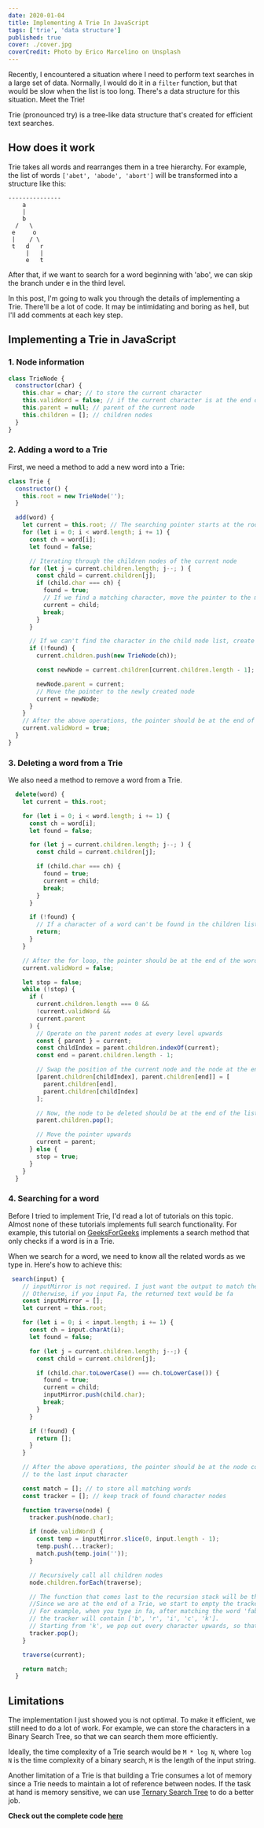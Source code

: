 ```yaml
---
date: 2020-01-04
title: Implementing A Trie In JavaScript
tags: ['trie', 'data structure']
published: true
cover: ./cover.jpg
coverCredit: Photo by Erico Marcelino on Unsplash
---
```


Recently, I encountered a situation where I need to perform text searches in a large set of data. Normally, I would do it in a `filter` function, but that would be slow when the list is too long. There's a data structure for this situation. Meet the Trie!

Trie (pronounced try) is a tree-like data structure that's created for efficient text searches.

## How does it work

Trie takes all words and rearranges them in a tree hierarchy. For example, the list of words `['abet', 'abode', 'abort']` will be transformed into a structure like this:

```
---------------
    a
    |
    b
  /   \
 e     o
 |    / \
 t   d   r
     |   |
     e   t
```

After that, if we want to search for a word beginning with 'abo', we can skip the branch under e in the third level.

In this post, I'm going to walk you through the details of implementing a Trie. There'll be a lot of code. It may be intimidating and boring as hell, but I'll add comments at each key step.

## Implementing a Trie in JavaScript

### 1. Node information

```javascript
class TrieNode {
  constructor(char) {
    this.char = char; // to store the current character
    this.validWord = false; // if the current character is at the end of a whole word
    this.parent = null; // parent of the current node
    this.children = []; // children nodes
  }
}
```

### 2. Adding a word to a Trie

First, we need a method to add a new word into a Trie:

```javascript
class Trie {
  constructor() {
    this.root = new TrieNode('');
  }

  add(word) {
    let current = this.root; // The searching pointer starts at the root.
    for (let i = 0; i < word.length; i += 1) {
      const ch = word[i];
      let found = false;

      // Iterating through the children nodes of the current node
      for (let j = current.children.length; j--; ) {
        const child = current.children[j];
        if (child.char === ch) {
          found = true;
          // If we find a matching character, move the pointer to the matching child
          current = child;
          break;
        }
      }

      // If we can't find the character in the child node list, create a new node, and add it into the list
      if (!found) {
        current.children.push(new TrieNode(ch));

        const newNode = current.children[current.children.length - 1];

        newNode.parent = current;
        // Move the pointer to the newly created node
        current = newNode;
      }
    }
    // After the above operations, the pointer should be at the end of a word
    current.validWord = true;
  }
}
```

### 3. Deleting a word from a Trie

We also need a method to remove a word from a Trie.

```javascript
  delete(word) {
    let current = this.root;

    for (let i = 0; i < word.length; i += 1) {
      const ch = word[i];
      let found = false;

      for (let j = current.children.length; j--; ) {
        const child = current.children[j];

        if (child.char === ch) {
          found = true;
          current = child;
          break;
        }
      }

      if (!found) {
        // If a character of a word can't be found in the children list, then we know the word is not in the Trie
        return;
      }
    }

    // After the for loop, the pointer should be at the end of the word to be deleted
    current.validWord = false;

    let stop = false;
    while (!stop) {
      if (
        current.children.length === 0 &&
        !current.validWord &&
        current.parent
      ) {
        // Operate on the parent nodes at every level upwards
        const { parent } = current;
        const childIndex = parent.children.indexOf(current);
        const end = parent.children.length - 1;

        // Swap the position of the current node and the node at the end of the list.
        [parent.children[childIndex], parent.children[end]] = [
          parent.children[end],
          parent.children[childIndex]
        ];

        // Now, the node to be deleted should be at the end of the list, we just need to pop it out
        parent.children.pop();

        // Move the pointer upwards
        current = parent;
      } else {
        stop = true;
      }
    }
  }
```

### 4. Searching for a word

Before I tried to implement Trie, I'd read a lot of tutorials on this topic. Almost none of these tutorials implements full search functionality. For example, this tutorial on [GeeksForGeeks](https://www.geeksforgeeks.org/trie-insert-and-search/) implements a search method that only checks if a word is in a Trie.

When we search for a word, we need to know all the related words as we type in. Here's how to achieve this:

```javascript
 search(input) {
    // inputMirror is not required. I just want the output to match the input exactly.
    // Otherwise, if you input Fa, the returned text would be fa
    const inputMirror = [];
    let current = this.root;

    for (let i = 0; i < input.length; i += 1) {
      const ch = input.charAt(i);
      let found = false;

      for (let j = current.children.length; j--;) {
        const child = current.children[j];

        if (child.char.toLowerCase() === ch.toLowerCase()) {
          found = true;
          current = child;
          inputMirror.push(child.char);
          break;
        }
      }

      if (!found) {
        return [];
      }
    }

    // After the above operations, the pointer should be at the node corresponding
    // to the last input character

    const match = []; // to store all matching words
    const tracker = []; // keep track of found character nodes

    function traverse(node) {
      tracker.push(node.char);

      if (node.validWord) {
        const temp = inputMirror.slice(0, input.length - 1);
        temp.push(...tracker);
        match.push(temp.join(''));
      }

      // Recursively call all children nodes
      node.children.forEach(traverse);

      // The function that comes last to the recursion stack will be the first to execute the following command.
      //Since we are at the end of a Trie, we start to empty the tracker at every level upwards.
      // For example, when you type in fa, after matching the word 'fabric',
      // the tracker will contain ['b', 'r', 'i', 'c', 'k'].
      // Starting from 'k', we pop out every character upwards, so that when we start to match the word 'face', the tracker is empty.
      tracker.pop();
    }

    traverse(current);

    return match;
  }
```

## Limitations

The implementation I just showed you is not optimal. To make it efficient, we still need to do a lot of work. For example, we can store the characters in a Binary Search Tree, so that we can search them more efficiently.

Ideally, the time complexity of a Trie search would be `M * log N`, where `log N` is the time complexity of a binary search, `M` is the length of the input string.

Another limitation of a Trie is that building a Trie consumes a lot of memory since a Trie needs to maintain a lot of reference between nodes. If the task at hand is memory sensitive, we can use [Ternary Search Tree](https://www.geeksforgeeks.org/ternary-search-tree/) to do a better job.

**Check out the complete code [here](https://gist.github.com/leihuang69/05e43526b252f48ca0b740178cba1908)**
